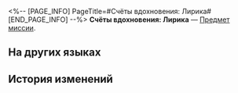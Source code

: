 <%-- [PAGE_INFO]
PageTitle=#Счёты вдохновения: Лирика#
[END_PAGE_INFO] --%>
{{Предмет Инфобокс
|id          = 140269
|Изображение = Предмет Счёты вдохновения- Лирика.png
|Тип         = Предмет миссии
|Инвентарь   = Миссии
|Редкость    = 3
|Эффект      = 
|Описание    = Нефритовые счёты, которые хранят данные и коды для обучения машин. Помогали Цуну писать стихи.
}}
{{Описание|''«Говорят, поэзии о технологиях быть не может - это неромантично. Но разве технология не может быть романтичной?»''}}
'''Счёты вдохновения: Лирика''' — [[Предмет миссии]].

==На других языках==
{{На других языках
|en   = Inspo Jade Abacus: Graceful
|zhs  = 灵感玉兆•婉约
|zht  = 靈感玉兆•婉約
|ja   = 着想玉兆・婉曲
|ko   = 영감 옥조•함축
|es   = Ábaco de jade inspirador: Elegancia
|fr   = Boulier de jade d'inspi' gracieuse
|ru   = Счёты вдохновения: Лирика
|th   = Inspo Jade Abacus: เปี่ยมด้วยความหมายลึกซึ้ง
|vi   = Bàn Tính Ngọc Linh Cảm - Hàm Súc
|de   = Inspirierender Jade-Abakus: Anmutig
|id   = Chip Inspirasi Jade Abacus: Keanggunan
|pt   = Ábaco de Jade de Inspiração: Graciosidade
}}

==История изменений==
{{История изменений|3.5}}